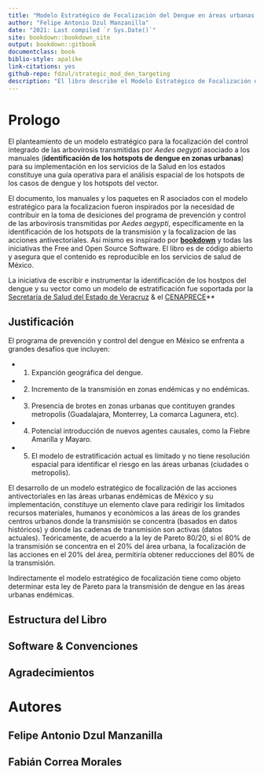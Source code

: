 ```yaml
--- 
title: "Modelo Estratégico de Focalización del Dengue en áreas urbanas de México"
author: "Felipe Antonio Dzul Manzanilla"
date: "2021: Last compiled `r Sys.Date()`"
site: bookdown::bookdown_site
output: bookdown::gitbook
documentclass: book
biblio-style: apalike
link-citations: yes
github-repo: fdzul/strategic_mod_den_targeting
description: "El libro describe el Modelo Estratégico de Focalización del Dengue en áreas urbanas de México"
---
```


# Prologo {-}

El planteamiento de un modelo estratégico para la focalización del control integrado de las arbovirosis transmitidas por *Aedes aegypti* asociado a los manuales (**identificación de los hotspots de dengue en zonas urbanas**) para su implementación en los servicios de la Salud en los estados constituye una guía operativa para el análisis espacial de los hotspots de los casos de dengue y los hotspots del vector.

El documento, los manuales y los paquetes en R asociados con el modelo estratégico para la focalizacion fueron inspirados por la necesidad de contribuir en la toma de desiciones del programa de prevención y control de las arbovirosis transmitidas por *Aedes aegypti*, específicamente en la identificación de los hotspots de la transmisión y la focalizacion de las acciones antivectoriales. Así mismo es inspirado por [**bookdown**](https://github.com/rstudio/bookdown) y todas las iniciativas the Free and Open Source Software. El libro es de código abierto y asegura que el contenido es reproducible en los servicios de salud de México.

La iniciativa de escribir e instrumentar la identificación de los hostpos del dengue y su vector como un modelo de estratificación fue soportada por la [Secretaría de Salud del Estado de Veracruz](https://www.ssaver.gob.mx/) & el
[CENAPRECE](https://www.gob.mx/salud/cenaprece)**

## Justificación {-}
El programa de prevención y control del dengue en México se enfrenta a grandes desafíos que incluyen:

 - 1) Expanción geográfica del dengue.
 - 2) Incremento de la transmisión en zonas endémicas y no endémicas.
 - 3) Presencia de brotes en zonas urbanas que contituyen grandes metropolis (Guadalajara, Monterrey, La comarca Lagunera, etc).
 - 4) Potencial introducción de nuevos agentes causales, como la Fiebre Amarilla y Mayaro.
 - 5) El modelo de estratificación actual es límitado y no tiene resolución espacial  para identificar el riesgo en las áreas urbanas (ciudades o metropolis).


El desarrollo de un modelo estratégico de focalización de las acciones antivectoriales en las áreas urbanas endémicas de México y su implementación, constituye un elemento clave para redirigir los límitados recursos materiales, humanos y económicos a las áreas de los grandes centros urbanos donde la transmisión se concentra (basados en datos históricos) y donde las cadenas de transmisión son activas (datos actuales). Teóricamente, de acuerdo a la ley de Pareto 80/20, si el 80% de la transmisión se concentra en el 20% del área urbana, la focalización de las acciones en el 20% del área, permitiría obtener reducciones del 80% de la transmisión. 

Indirectamente el modelo estratégico de focalización tiene como objeto determinar esta ley de Pareto para la transmisión de dengue en las áreas urbanas endémicas.

## Estructura del Libro {-}



## Software & Convenciones {-}

## Agradecimientos {-}


# Autores {-}

## Felipe Antonio Dzul Manzanilla {-}

## Fabián Correa Morales {-}
